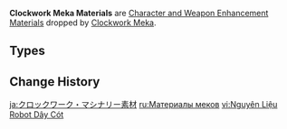 {{Terminology Infobox
|image        = <gallery>
Item Meshing Gear.png|Meshing Gear
Item Mechanical Spur Gear.png|Mechanical Spur
Item Artificed Dynamic Gear.png|Artificed Dynamic Gear
</gallery>
|type         = Item Groups
|type2        = Character and Weapon Enhancement Materials
|type3        = Character and Weapon Enhancement Material Groups
|source1      = [[Clockwork Meka]]
}}'''Clockwork Meka Materials''' are [[Character and Weapon Enhancement Material]]s dropped by [[Clockwork Meka]].

==Types==
{{Material Quality
|1=Meshing Gear
|2=Mechanical Spur Gear
|3=Artificed Dynamic Gear
}}

==Change History==
{{Change History|4.0}}
[[Category:Clockwork Meka Materials| ]]

[[ja:クロックワーク・マシナリー素材]]
[[ru:Материалы меков]]
[[vi:Nguyên Liệu Robot Dây Cót]]